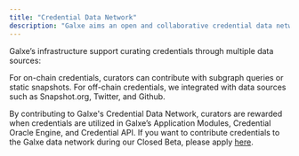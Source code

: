 ```yaml
---
title: "Credential Data Network"
description: "Galxe aims an open and collaborative credential data network that is accessible to all developers in Web3. It provides the infrastructure for community members to curate digital credentials and contribute to the data network."
---
```


Galxe’s infrastructure support curating credentials through multiple data sources:

For on-chain credentials, curators can contribute with subgraph queries or static snapshots. For off-chain credentials, we integrated with data sources such as Snapshot.org, Twitter, and Github.

By contributing to Galxe's Credential Data Network, curators are rewarded when credentials are utilized in Galxe’s Application Modules, Credential Oracle Engine, and Credential API. If you want to contribute credentials to the Galxe data network during our Closed Beta, please apply [here](https://gal.xyz/application).